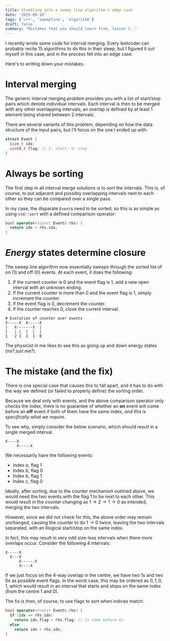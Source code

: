 ```yaml
---
title: Stumbling into a sweep line algorithm's edge case
date: '2025-09-10'
tags: ['c++', 'sweepline', 'algorithm']
draft: false
summary: "Mistakes that you should learn from, lesson 1.."
---
```


I recently wrote some code for interval merging. Every leetcoder can probably recite 15 algorithms to do this in their sleep, but I figured it out myself in this case, and in the process fell into an edge case.

Here's to writing down your mistakes.

# Interval merging

The generic interval merging problem provides you with a list of start/stop pairs which denote individual intervals. Each interval is then to be merged with any other overlapping intervals; an overlap is defined by at least 1 element being shared between 2 intervals.

There are several variants of this problem, depending on how the data structure of the input pairs, but I'll focus on the one I ended up with: 

```cpp
struct Event {
  size_t idx;
  uint8_t flag; // 1: start, 0: stop
}
```

# Always be sorting

The first step in all interval merge solutions is to sort the intervals. This is, of course, to put adjacent and possibly overlapping intervals next to each other so they can be compared over a single pass.

In my case, the disparate `Event`s need to be sorted, so this is as simple as using `std::sort` with a defined comparison operator:

```cpp
bool operator<(const Event& rhs) {
  return idx < rhs.idx;
}
```

# *Energy* states determine closure

The sweep line algorithm now essentially *sweeps* through the sorted list of on (1) and off (0) events. At each event, it does the following:

1. If the current counter is 0 and the event flag is 1, add a new open interval with an unknown ending.
2. If the current counter is more than 0 and the event flag is 1, simply increment the counter.
3. If the event flag is 0, decrement the counter.
4. If the counter reaches 0, close the current interval.
```
# Evolution of counter over events
X-----X  X-----X
|   X-------X  |
|   | |  |  |  |
1   2 1  2  1  0
```

The physicist in me likes to see this as going up and down energy states (*no? just me?*).

# The mistake (and the fix)

There is one special case that causes this to fall apart, and it has to do with the way we defined (or failed to properly define) the sorting order.

Because we deal only with events, and the above comparison operator only checks the index, there is no guarantee of whether an **on** event will come before an **off** event if both of them have the same index, *and this is specifically what we require*.

To see why, simply consider the below scenario, which should result in a single merged interval.

```
X----X
     X-----X
```

We necessarily have the following events:

- Index $a$, flag 1
- Index $b$, flag 0
- Index $b$, flag 1
- Index $c$, flag 0

Ideally, after sorting, due to the counter mechanism outlined above, we would need the two events with the flag 1 to be next to each other. This would result in the counter changing as $1 \rightarrow 2 \rightarrow 1 \rightarrow 0$ as intended, merging the two intervals.

However, since we did not check for this, the above order may remain unchanged, causing the counter to do $1 \rightarrow 0$ twice, leaving the two intervals separated, with an illogical start/stop on the same index.

In fact, this may result in very odd size-less intervals when there more overlaps occur. Consider the following 4 intervals:

```
X-----X
  X---X
      X------X
      X----X
```

If we just focus on the 4-way overlap in the centre, we have two 1s and two 0s as possible event flags. In the worst case, this may be ordered as $0,1,0,1$, which would result in an interval that starts and stops on the same index (from the centre 1 and 0).

The fix is then, of course, to use flags to sort when indices match:

```cpp
bool operator<(const Event& rhs) {
  if (idx == rhs.idx)
    return idx.flag > rhs.flag; // 1s come before 0s
  else
    return idx < rhs.idx;
}
```


